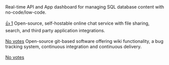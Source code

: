 <Card title="Directus" icon="rabbit" iconType="duotone">
  Real-time API and App dashboard for managing SQL database content with no-code/low-code.<br/><br/><a href="https://github.com/verdexlab/verdex/issues/2" target="_blank"><Tooltip tip="Click to vote for this product">👍 1</Tooltip></a>
</Card>
<Card title="Mattermost" icon="comments" iconType="duotone">
  Open-source, self-hostable online chat service with file sharing, search, and third party application integrations.<br/><br/><a href="https://github.com/verdexlab/verdex/issues/4" target="_blank"><Tooltip tip="Click to vote for this product">No votes</Tooltip></a>
</Card>
<Card title="GitLab" icon="gitlab" iconType="duotone">
  Open-source git-based software offering wiki functionality, a bug tracking system, continuous integration and continuous delivery.<br/><br/><a href="https://github.com/verdexlab/verdex/issues/5" target="_blank"><Tooltip tip="Click to vote for this product">No votes</Tooltip></a>
</Card>
